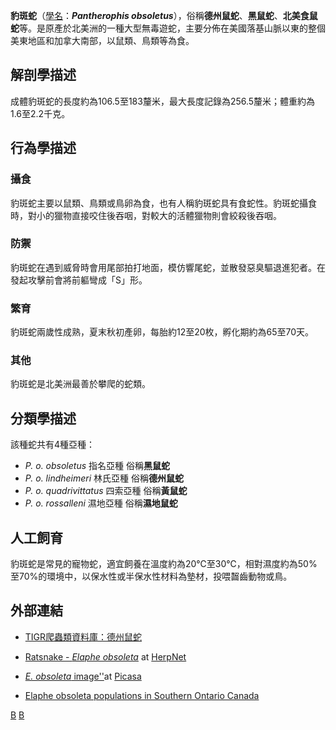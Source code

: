 {{Speciesbox 
| taxon = Pantherophis obsoletus
| authority = Say, 1823
| synonyms=*'''''Coluber obsoletus''''' Say, 1823
*'''''Georgia obsoleta''''' Baird & Girard, 1853
*'''''Scotophis Lindheimerii''''' Baird & Girard, 1853
*'''''Elaphe obsoleta''''' Burt, 1935
*'''''Pituophis obsoletus''''' Burbrink, 2007
*'''''Scotophis obsoletus''''' Collins & Taggart, 2008
}}

'''豹斑蛇'''（[[學名|學名]]：'''''Pantherophis obsoletus'''''），俗稱'''德州鼠蛇'''、'''黑鼠蛇'''、'''北美食鼠蛇'''等。是原產於北美洲的一種大型無毒遊蛇，主要分佈在美國落基山脈以東的整個美東地區和加拿大南部，以鼠類、鳥類等為食。
==解剖學描述==
成體豹斑蛇的長度約為106.5至183釐米，最大長度記錄為256.5釐米；體重約為1.6至2.2千克。
==行為學描述==
===攝食===
豹斑蛇主要以鼠類、鳥類或鳥卵為食，也有人稱豹斑蛇具有食蛇性。豹斑蛇攝食時，對小的獵物直接咬住後吞咽，對較大的活體獵物則會絞殺後吞咽。
===防禦===
豹斑蛇在遇到威脅時會用尾部拍打地面，模仿響尾蛇，並散發惡臭驅退進犯者。在發起攻擊前會將前軀彎成「S」形。
===繁育===
豹斑蛇兩歲性成熟，夏末秋初產卵，每胎約12至20枚，孵化期約為65至70天。
===其他===
豹斑蛇是北美洲最善於攀爬的蛇類。
==分類學描述==
該種蛇共有4種亞種：
*''P. o. obsoletus'' 指名亞種 俗稱'''黑鼠蛇'''
*''P. o. lindheimeri'' 林氏亞種 俗稱'''德州鼠蛇'''
*''P. o. quadrivittatus'' 四索亞種 俗稱'''黃鼠蛇'''
*''P. o. rossalleni'' 濕地亞種 俗稱'''濕地鼠蛇'''

==人工飼育==
豹斑蛇是常見的寵物蛇，適宜飼養在溫度約為20℃至30℃，相對濕度約為50%至70%的環境中，以保水性或半保水性材料為墊材，投喂齧齒動物或鳥。
==外部連結==
*{{en}}[http://reptile-database.reptarium.cz/species.php?genus=Pantherophis&species=obsoletus TIGR爬蟲類資料庫：德州鼠蛇]{{Wayback|url=http://reptile-database.reptarium.cz/species.php?genus=Pantherophis&species=obsoletus |date=20190702061146 }}
*{{en}}[http://www.herpnet.net/Iowa-Herpetology/index.php?option=com_content&task=view&id=42&Itemid=26 Ratsnake - ''Elaphe obsoleta''] {{Wayback|url=http://www.herpnet.net/Iowa-Herpetology/index.php?option=com_content&task=view&id=42&Itemid=26 |date=20150818105959 }} at [http://www.herpnet.net/ HerpNet]{{Wayback|url=http://www.herpnet.net/ |date=20111005004904 }}
*{{en}}[https://web.archive.org/web/20110519125749/http://picasaweb.google.com/stephlipecky/Snake/photo#5207299093117594370 ''E. obsoleta'' image'']at [http://picasaweb.google.com/ Picasa]{{Wayback|url=http://picasaweb.google.com/stephlipecky/Snake/photo |date=20110519125749 }}
*{{en}}[https://web.archive.org/web/20080907000135/http://www.ontarioparks.com/english/parkzine/art2-23-10-2001.html Elaphe obsoleta populations in Southern Ontario Canada]
{{Taxonbar}}

[[Category:1823年描述的动物|B]]
[[Category:豹斑蛇屬|B]]